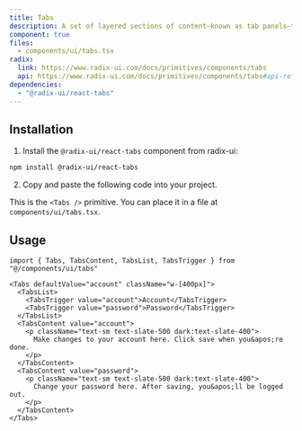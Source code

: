 ```yaml
---
title: Tabs
description: A set of layered sections of content—known as tab panels—that are displayed one at a time.
component: true
files:
  - components/ui/tabs.tsx
radix:
  link: https://www.radix-ui.com/docs/primitives/components/tabs
  api: https://www.radix-ui.com/docs/primitives/components/tabs#api-reference
dependencies:
  - "@radix-ui/react-tabs"
---
```


<ComponentExample src="/components/examples/tabs/demo.tsx">
  <TabsDemo />
</ComponentExample>

## Installation

1. Install the `@radix-ui/react-tabs` component from radix-ui:

```bash
npm install @radix-ui/react-tabs
```

2. Copy and paste the following code into your project.

<ComponentSource src="/components/ui/tabs.tsx" />

<Callout>

This is the `<Tabs />` primitive. You can place it in a file at `components/ui/tabs.tsx`.

</Callout>

## Usage

```tsx
import { Tabs, TabsContent, TabsList, TabsTrigger } from "@/components/ui/tabs"
```

```tsx
<Tabs defaultValue="account" className="w-[400px]">
  <TabsList>
    <TabsTrigger value="account">Account</TabsTrigger>
    <TabsTrigger value="password">Password</TabsTrigger>
  </TabsList>
  <TabsContent value="account">
    <p className="text-sm text-slate-500 dark:text-slate-400">
      Make changes to your account here. Click save when you&apos;re done.
    </p>
  </TabsContent>
  <TabsContent value="password">
    <p className="text-sm text-slate-500 dark:text-slate-400">
      Change your password here. After saving, you&apos;ll be logged out.
    </p>
  </TabsContent>
</Tabs>
```
